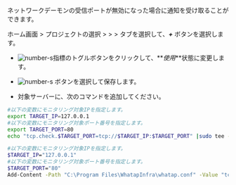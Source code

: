 ネットワークデーモンの受信ポートが無効になった場合に通知を受け取ることができます。

ホーム画面 &gt; プロジェクトの選択 &gt; <Cmdname sid="side_event" className="uitext" /> &gt; <Cmdname sid="side_eventSetting" className="uitext" /> &gt; <Cmdname sid="server" className="uitext" />タブを選択して、**_+_** <Cmdname sid="add_alert_setting" className="uitext" />ボタンを選択します。

<ImgLang img='server-adf-tcp-port.png' desc='TCPポート'/>

- ![number-s](/img/number-01.png)<Cmdname sid="port" className="uitext" />指標のトグルボタンをクリックして、**_使用_**状態に変更します。

- ![number-s](/img/number-02.png) <Cmdname sid="save" className="uitext" />ボタンを選択して保存します。

- 対象サーバーに、次のコマンドを追加してください。 

<Tabs groupId='server-user-script'>
<TabItem value="lxs" label="Linux Shell">

  ```bash title=SH
  #以下の変数にモニタリング対象IPを指定します。
  export TARGET_IP=127.0.0.1
  #以下の変数にモニタリング対象ポート番号を指定します。
  export TARGET_PORT=80
  echo "tcp.check.$TARGET_PORT=tcp://$TARGET_IP:$TARGET_PORT" |sudo tee -a /usr/whatap/infra/conf/whatap.conf
  ```

</TabItem>
<TabItem value="wps" label="Windows Powershell">

  ```bash title=SH
  #以下の変数にモニタリング対象IPを指定します。
  $TARGET_IP="127.0.0.1"
  #以下の変数にモニタリング対象ポート番号を指定します。
  $TARGET_PORT="80"
  Add-Content -Path "C:\Program Files\WhatapInfra\whatap.conf" -Value "tcp.check.${TARGET_PORT}=tcp://${TARGET_IP}:${TARGET_PORT}"
  ```

</TabItem>
</Tabs>


<TcpMulti />